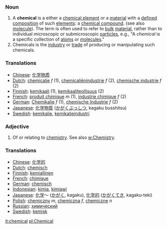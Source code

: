 ===Noun===

# A '''chemical''' is a either a [[chemical element]] or a [[material]] with a [[define]]d [[composition]] of such [[element]]s: a [[chemical compound]]. (see also [[molecule]]).  The term is often used to refer to [[bulk]] [[material]], rather than to individual microscopic or submicroscopic [[particle]]s, e.g., "A ''chemical'' is a specific collection of [[atom]]s or [[molecule]]s."
# Chemicals is the [[industry]] or [[trade]] of producing or manipulating such chemicals.

=== Translations ===
*[[Chinese]]: [[化学物质]]
*[[Dutch]]: [[chemicalie]] ''f'' (1), [[chemicaliënindustrie]] ''f'' (2), [[chemische industrie]] ''f'' (2)
*[[Finnish]]: [[kemikaali]] (1), [[kemikaaliteollisuus]] (2)
*[[French]]: [[produit chimique]] ''m'' (1), [[industrie chimique]] ''f'' (2)
*[[German]]: [[Chemikalie]] ''f'' (1), [[chemische Industrie]] ''f'' (2)
*[[Japanese]]: [[化学物質]] ([[かがくぶっしつ]], kagaku busshitsu)
*[[Swedish]]: [[kemikalie]], [[kemikalieindustri]]

===Adjective===
# Of or relating to [[chemistry]]. See also [[w:Chemistry]].

=== Translations ===
*[[Chinese]]: [[化学的]]
*[[Dutch]]: [[chemisch]]
*[[Finnish]]: [[kemiallinen]]
*[[French]]: [[chimique]]
*[[German]]: [[chemisch]]
*[[Indonesian]]: [[kimia]], [[kimiawi]]
*[[Japanese]]: [[化学]]～ ([[かがく]], kagaku), [[化学的]] ([[かがく]]てき, kagaku-teki)
*[[Polish]]: [[chemiczny]] ''m'', [[chemiczna]] ''f'', [[chemiczne]] ''n''
*[[Russian]]: [[химический]]
*[[Swedish]]: [[kemisk]]

[[it:chemical]]
[[pl:Chemical]]